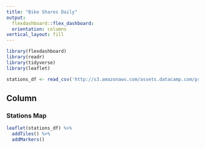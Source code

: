 ```yaml
---
title: "Bike Shares Daily"
output: 
  flexdashboard::flex_dashboard:
  orientation: columns
vertical_layout: fill
---
```

  
```r
library(flexdashboard)
library(readr)
library(tidyverse)
library(leaflet)

stations_df <- read_csv('http://s3.amazonaws.com/assets.datacamp.com/production/course_6355/datasets/stations_data.csv')
```


Column {data-width=650}
-----------------------------------------------------------------------
  
### Stations Map
  
```r
leaflet(stations_df) %>%
  addTiles() %>%
  addMarkers()
```


